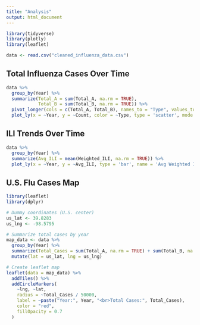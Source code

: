 ```yaml
---
title: "Analysis"
output: html_document
---
```


```r
library(tidyverse)
library(plotly)
library(leaflet)

data <- read.csv("cleaned_influenza_data.csv")
```

## Total Influenza Cases Over Time

```r
data %>%
  group_by(Year) %>%
  summarize(Total_A = sum(Total_A, na.rm = TRUE),
            Total_B = sum(Total_B, na.rm = TRUE)) %>%
  pivot_longer(cols = c(Total_A, Total_B), names_to = "Type", values_to = "Count") %>%
  plot_ly(x = ~Year, y = ~Count, color = ~Type, type = 'scatter', mode = 'lines+markers')
```

## ILI Trends Over Time

```r
data %>%
  group_by(Year) %>%
  summarize(Avg_ILI = mean(Weighted_ILI, na.rm = TRUE)) %>%
  plot_ly(x = ~Year, y = ~Avg_ILI, type = 'bar', name = 'Avg Weighted ILI')
```

## U.S. Flu Cases Map

```r
library(leaflet)
library(dplyr)

# Dummy coordinates (U.S. center)
us_lat <- 39.8283
us_lng <- -98.5795

# Summarize total cases by year
map_data <- data %>%
  group_by(Year) %>%
  summarize(Total_Cases = sum(Total_A, na.rm = TRUE) + sum(Total_B, na.rm = TRUE)) %>%
  mutate(lat = us_lat, lng = us_lng)

# Create leaflet map
leaflet(data = map_data) %>%
  addTiles() %>%
  addCircleMarkers(
    ~lng, ~lat,
    radius = ~Total_Cases / 50000,
    label = ~paste("Year:", Year, "<br>Total Cases:", Total_Cases),
    color = "red",
    fillOpacity = 0.7
  )

```
